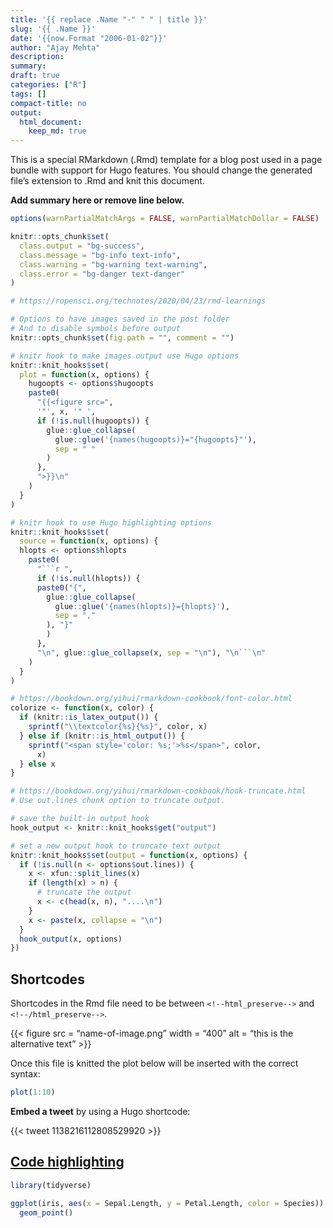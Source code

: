 ```yaml
---
title: '{{ replace .Name "-" " " | title }}'
slug: '{{ .Name }}'
date: '{{now.Format "2006-01-02"}}'
author: "Ajay Mehta"
description:
summary:
draft: true
categories: ["R"]
tags: []
compact-title: no
output:
  html_document:
    keep_md: true
---
```


This is a special RMarkdown (.Rmd) template for a blog post used in a page bundle with support for Hugo features.
You should change the generated file's extension to .Rmd and knit this document.

**Add summary here or remove line below.**
<!--more-->

```r
options(warnPartialMatchArgs = FALSE, warnPartialMatchDollar = FALSE)

knitr::opts_chunk$set(
  class.output = "bg-success",
  class.message = "bg-info text-info",
  class.warning = "bg-warning text-warning",
  class.error = "bg-danger text-danger"
)

# https://ropensci.org/technotes/2020/04/23/rmd-learnings

# Options to have images saved in the post folder
# And to disable symbols before output
knitr::opts_chunk$set(fig.path = "", comment = "")

# knitr hook to make images output use Hugo options
knitr::knit_hooks$set(
  plot = function(x, options) {
    hugoopts <- options$hugoopts
    paste0(
      "{{<figure src=",
      '"', x, '" ',
      if (!is.null(hugoopts)) {
        glue::glue_collapse(
          glue::glue('{names(hugoopts)}="{hugoopts}"'),
          sep = " "
        )
      },
      ">}}\n"
    )
  }
)

# knitr hook to use Hugo highlighting options
knitr::knit_hooks$set(
  source = function(x, options) {
  hlopts <- options$hlopts
    paste0(
      "```r ",
      if (!is.null(hlopts)) {
      paste0("{",
        glue::glue_collapse(
          glue::glue('{names(hlopts)}={hlopts}'),
          sep = ","
        ), "}"
        )
      },
      "\n", glue::glue_collapse(x, sep = "\n"), "\n```\n"
    )
  }
)

# https://bookdown.org/yihui/rmarkdown-cookbook/font-color.html
colorize <- function(x, color) {
  if (knitr::is_latex_output()) {
    sprintf("\\textcolor{%s}{%s}", color, x)
  } else if (knitr::is_html_output()) {
    sprintf("<span style='color: %s;'>%s</span>", color,
      x)
  } else x
}

# https://bookdown.org/yihui/rmarkdown-cookbook/hook-truncate.html
# Use out.lines chunk option to truncate output.

# save the built-in output hook
hook_output <- knitr::knit_hooks$get("output")

# set a new output hook to truncate text output
knitr::knit_hooks$set(output = function(x, options) {
  if (!is.null(n <- options$out.lines)) {
    x <- xfun::split_lines(x)
    if (length(x) > n) {
      # truncate the output
      x <- c(head(x, n), "....\n")
    }
    x <- paste(x, collapse = "\n")
  }
  hook_output(x, options)
})
```

## Shortcodes

Shortcodes in the Rmd file need to be between `<!--html_preserve-->` and
`<!--/html_preserve-->`.

<!--html_preserve-->
{{< figure src = "name-of-image.png" width = "400" alt = "this is the alternative text" >}}
<!--/html_preserve-->

Once this file is knitted the plot below will be inserted with the correct syntax:

```r
plot(1:10)
```

**Embed a tweet** by using a Hugo shortcode:

<!--html_preserve-->
{{< tweet 1138216112808529920 >}}
<!--/html_preserve-->

## [Code highlighting](https://gohugo.io/content-management/syntax-highlighting/#highlight-shortcode)

```r
library(tidyverse)

ggplot(iris, aes(x = Sepal.Length, y = Petal.Length, color = Species)) +
  geom_point()
```
